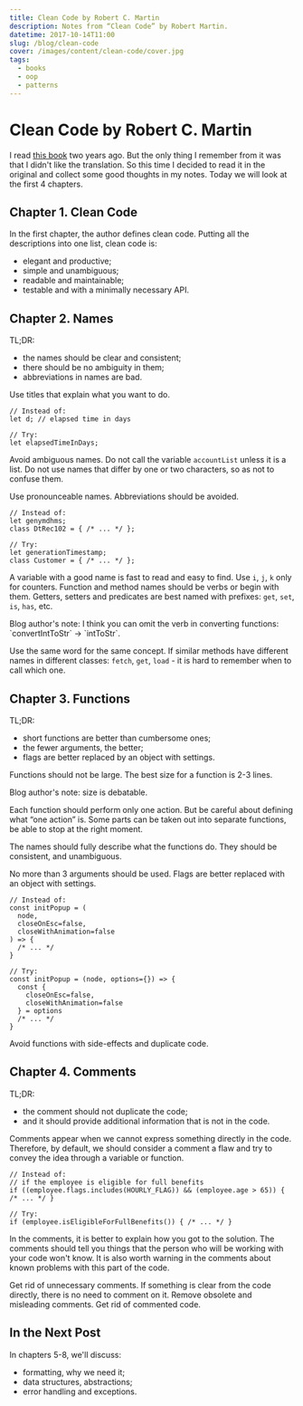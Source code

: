 ```yaml
---
title: Clean Code by Robert C. Martin
description: Notes from “Clean Code” by Robert Martin.
datetime: 2017-10-14T11:00
slug: /blog/clean-code
cover: /images/content/clean-code/cover.jpg
tags:
  - books
  - oop
  - patterns
---
```


# Clean Code by Robert C. Martin

I read [this book](https://www.goodreads.com/book/show/3735293-clean-code) two years ago. But the only thing I remember from it was that I didn't like the translation. So this time I decided to read it in the original and collect some good thoughts in my notes. Today we will look at the first 4 chapters.

## Chapter 1. Clean Code

In the first chapter, the author defines clean code. Putting all the descriptions into one list, clean code is:

- elegant and productive;
- simple and unambiguous;
- readable and maintainable;
- testable and with a minimally necessary API.

## Chapter 2. Names

TL;DR:

- the names should be clear and consistent;
- there should be no ambiguity in them;
- abbreviations in names are bad.

Use titles that explain what you want to do.

```
// Instead of:
let d; // elapsed time in days

// Try:
let elapsedTimeInDays;
```

Avoid ambiguous names. Do not call the variable `accountList` unless it is a list. Do not use names that differ by one or two characters, so as not to confuse them.

Use pronounceable names. Abbreviations should be avoided.

```
// Instead of:
let genymdhms;
class DtRec102 = { /* ... */ };

// Try:
let generationTimestamp;
class Customer = { /* ... */ };
```

A variable with a good name is fast to read and easy to find. Use `i`, `j`, `k` only for counters. Function and method names should be verbs or begin with them. Getters, setters and predicates are best named with prefixes: `get`, `set`, `is`, `has`, etc.

<SideNote>
  Blog author's note: I think you can omit the verb in converting functions: `convertIntToStr` →
  `intToStr`.
</SideNote>

Use the same word for the same concept. If similar methods have different names in different classes: `fetch`, `get`, `load` - it is hard to remember when to call which one.

## Chapter 3. Functions

TL;DR:

- short functions are better than cumbersome ones;
- the fewer arguments, the better;
- flags are better replaced by an object with settings.

Functions should not be large. The best size for a function is 2-3 lines.

<SideNote>Blog author's note: size is debatable.</SideNote>

Each function should perform only one action. But be careful about defining what “one action” is. Some parts can be taken out into separate functions, be able to stop at the right moment.

The names should fully describe what the functions do. They should be consistent, and unambiguous.

No more than 3 arguments should be used. Flags are better replaced with an object with settings.

```
// Instead of:
const initPopup = (
  node,
  closeOnEsc=false,
  closeWithAnimation=false
) => {
  /* ... */
}

// Try:
const initPopup = (node, options={}) => {
  const {
    closeOnEsc=false,
    closeWithAnimation=false
  } = options
  /* ... */
}
```

Avoid functions with side-effects and duplicate code.

## Chapter 4. Comments

TL;DR:

- the comment should not duplicate the code;
- and it should provide additional information that is not in the code.

Comments appear when we cannot express something directly in the code. Therefore, by default, we should consider a comment a flaw and try to convey the idea through a variable or function.

```
// Instead of:
// if the employee is eligible for full benefits
if ((employee.flags.includes(HOURLY_FLAG)) && (employee.age > 65)) { /* ... */ }

// Try:
if (employee.isEligibleForFullBenefits()) { /* ... */ }
```

In the comments, it is better to explain how you got to the solution. The comments should tell you things that the person who will be working with your code won't know. It is also worth warning in the comments about known problems with this part of the code.

Get rid of unnecessary comments. If something is clear from the code directly, there is no need to comment on it. Remove obsolete and misleading comments. Get rid of commented code.

## In the Next Post

In chapters 5-8, we'll discuss:

- formatting, why we need it;
- data structures, abstractions;
- error handling and exceptions.

